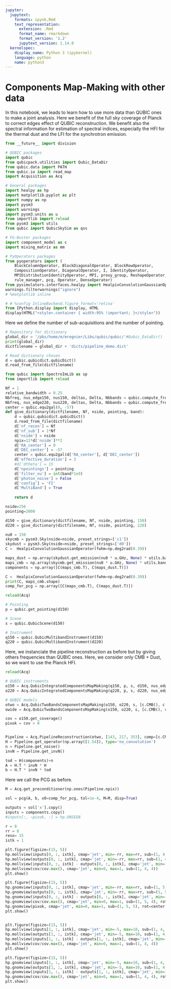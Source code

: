 ```yaml
---
jupyter:
  jupytext:
    formats: ipynb,Rmd
    text_representation:
      extension: .Rmd
      format_name: rmarkdown
      format_version: '1.2'
      jupytext_version: 1.14.0
  kernelspec:
    display_name: Python 3 (ipykernel)
    language: python
    name: python3
---
```


# Components Map-Making with other data

In this notebook, we leads to learn how to use more data than QUBIC ones to make a joint analysis. Here we benefit of the full sky coverage of Planck to correct edges effect of QUBIC reconstruction. We benefit also the spectral information for estimation of spectral indices, especially the HFI for the thermal dust and the LFI for the synchrotron emission.

```python
from __future__ import division

# QUBIC packages
import qubic
from qubicpack.utilities import Qubic_DataDir
from qubic.data import PATH
from qubic.io import read_map
import Acquisition as Acq

# General packages
import healpy as hp
import matplotlib.pyplot as plt
import numpy as np
import pysm3
import warnings
import pysm3.units as u
from importlib import reload
from pysm3 import utils
from qubic import QubicSkySim as qss

# FG-Buster packages
import component_model as c
import mixing_matrix as mm

# PyOperators packages
from pyoperators import (
    BlockColumnOperator, BlockDiagonalOperator, BlockRowOperator,
    CompositionOperator, DiagonalOperator, I, IdentityOperator,
    MPIDistributionIdentityOperator, MPI, proxy_group, ReshapeOperator,
    rule_manager, pcg, Operator, DenseOperator)
from pysimulators.interfaces.healpy import HealpixConvolutionGaussianOperator
warnings.filterwarnings("ignore")
# %matplotlib inline

# # %config InlineBackend.figure_format='retina'
from IPython.display import display, HTML
display(HTML("<style>.container { width:95% !important; }</style>"))
```

Here we define the number of sub-acquisitions and the number of pointing.

```python
# Repository for dictionary
global_dir = '/pbs/home/m/mregnier/Libs/qubic/qubic/'#Qubic_DataDir()
print(global_dir)
dictfilename = global_dir + 'dicts/pipeline_demo.dict'

# Read dictionary chosen
d = qubic.qubicdict.qubicDict()
d.read_from_file(dictfilename)

from qubic import SpectroImLib as sp
from importlib import reload

Nf = 1
relative_bandwidth = 0.25
Nbfreq, nus_edge150, nus150, deltas, Delta, Nbbands = qubic.compute_freq(150, Nfreq=Nf)
Nbfreq, nus_edge220, nus220, deltas, Delta, Nbbands = qubic.compute_freq(220, Nfreq=Nf)
center = qubic.equ2gal(0, -57)
def give_dictionary(dictfilename, Nf, nside, pointing, band):
    d = qubic.qubicdict.qubicDict()
    d.read_from_file(dictfilename)
    d['nf_recon'] = Nf
    d['nf_sub'] = 1*Nf
    d['nside'] = nside
    npix=12*d['nside']**2
    d['RA_center'] = 0
    d['DEC_center'] = -57
    center = qubic.equ2gal(d['RA_center'], d['DEC_center'])
    d['effective_duration'] = 3
    #d['dtheta'] = 15
    d['npointings'] = pointing
    d['filter_nu'] = int(band*1e9)
    d['photon_noise'] = False
    d['config'] = 'FI'
    d['MultiBand'] = True
    
    return d

nside=256
pointing=2000

d150 = give_dictionary(dictfilename, Nf, nside, pointing, 150)
d220 = give_dictionary(dictfilename, Nf, nside, pointing, 220)
```

```python
nu0 = 150
skycmb = pysm3.Sky(nside=nside, preset_strings=['c1'])
skydust = pysm3.Sky(nside=nside, preset_strings=['d0'])
C =  HealpixConvolutionGaussianOperator(fwhm=np.deg2rad(0.39))

maps_dust = np.array(skydust.get_emission(nu0 * u.GHz, None) * utils.bandpass_unit_conversion(nu0 * u.GHz, None, u.uK_CMB).T)
maps_cmb = np.array(skycmb.get_emission(nu0 * u.GHz, None) * utils.bandpass_unit_conversion(nu0 * u.GHz, None, u.uK_CMB).T)
components = np.array([C(maps_cmb.T), C(maps_dust.T)])

C =  HealpixConvolutionGaussianOperator(fwhm=np.deg2rad(0.39))
print(C, maps_cmb.shape)
comp_for_pcg = np.array([C(maps_cmb.T), C(maps_dust.T)])
```

```python
reload(Acq)

# Pointing
p = qubic.get_pointing(d150)

# Scene
s = qubic.QubicScene(d150)

# Instrument
q150 = qubic.QubicMultibandInstrument(d150)
q220 = qubic.QubicMultibandInstrument(d220)
```

Here, we instanciate the pipeline reconstruction as before but by giving others frequencies than QUBIC ones. Here, we consider only CMB + Dust, so we want to use the Planck HFI.

```python
reload(Acq)

# QUBIC instruments
o150 = Acq.QubicIntegratedComponentsMapMaking(q150, p, s, d150, nus_edge150, comp=[c.CMB(), c.Dust(nu0=150, temp=20)])
o220 = Acq.QubicIntegratedComponentsMapMaking(q220, p, s, d220, nus_edge220, comp=[c.CMB(), c.Dust(nu0=150, temp=20)])

# QUBIC models
otwo = Acq.QubicTwoBandsComponentsMapMaking(o150, o220, s, [c.CMB(), c.Dust(nu0=150, temp=20)])
owide = Acq.QubicTwoBandsComponentsMapMaking(o150, o220, s, [c.CMB(), c.Dust(nu0=150, temp=20)])

cov = o150.get_coverage()
pixok = cov > 0


Pipeline = Acq.PipelineReconstruction(otwo, [143, 217, 353], comp=[c.CMB(), c.Dust(nu0=150, temp=20)], type='TwoBands', convolution=False)
H = Pipeline.get_operator(np.array([1.54]), type='no_convolution')
n = Pipeline.get_noise()
invN = Pipeline.get_invN()

tod = H(components)+n
A = H.T * invN * H
b = H.T * invN * tod
```

Here we call the PCG as before.

```python
M = Acq.get_preconditioner(np.ones(Pipeline.npix))

sol = pcg(A, b, x0=comp_for_pcg, tol=1e-4, M=M, disp=True)
```

```python
outputs = sol['x'].copy()
inputs = components.copy()
#inputs[:, ~pixok, :] = hp.UNSEEN
```

```python
r = 8
rr = 8
reso= 15
istk = 1

plt.figure(figsize=(15, 5))
hp.mollview(inputs[0, :, istk], cmap='jet', min=-rr, max=rr, sub=(1, 4, 1))
hp.mollview(outputs[0, :, istk], cmap='jet', min=-rr, max=rr, sub=(1, 4, 2))
hp.mollview(inputs[0, :, istk] - outputs[0, :, istk], cmap='jet', min=-r, max=r, sub=(1, 4, 3))
hp.mollview(cov/cov.max(), cmap='jet', min=0, max=1, sub=(1, 4, 4))
plt.show()

plt.figure(figsize=(15, 5))
hp.gnomview(inputs[0, :, istk], cmap='jet', min=-rr, max=rr, sub=(1, 5, 1), rot=center, reso=reso)
hp.gnomview(outputs[0, :, istk], cmap='jet', min=-rr, max=rr, sub=(1, 5, 2), rot=center, reso=reso)
hp.gnomview(inputs[0, :, istk] - outputs[0, :, istk], cmap='jet', min=-r, max=r, sub=(1, 5, 3), rot=center, reso=reso)
hp.gnomview(cov/cov.max(), cmap='jet', min=0, max=1, sub=(1, 5, 4), rot=center, reso=reso)
hp.gnomview(pixok, cmap='jet', min=0, max=1, sub=(1, 5, 5), rot=center, reso=reso)
plt.show()


plt.figure(figsize=(15, 5))
hp.mollview(inputs[1, :, istk], cmap='jet', min=-5, max=10, sub=(1, 4, 1))
hp.mollview(outputs[1, :, istk], cmap='jet', min=-5, max=10, sub=(1, 4, 2))
hp.mollview(inputs[1, :, istk] - outputs[1, :, istk], cmap='jet', min=-r, max=r, sub=(1, 4, 3))
hp.mollview(cov/cov.max(), cmap='jet', min=0, max=1, sub=(1, 4, 4))
plt.show()

plt.figure(figsize=(15, 5))
hp.gnomview(inputs[1, :, istk], cmap='jet', min=-5, max=10, sub=(1, 4, 1), rot=center, reso=reso)
hp.gnomview(outputs[1, :, istk], cmap='jet', min=-5, max=10, sub=(1, 4, 2), rot=center, reso=reso)
hp.gnomview(inputs[1, :, istk] - outputs[1, :, istk], cmap='jet', min=-r, max=r, sub=(1, 4, 3), rot=center, reso=reso)
hp.gnomview(cov/cov.max(), cmap='jet', min=0, max=1, sub=(1, 4, 4), rot=center, reso=reso)
plt.show()
```

```python

```

```python

```

```python

```

```python

```

```python

```

```python

```

```python

```

```python

```

```python

```

```python

```

```python

```

```python

```
